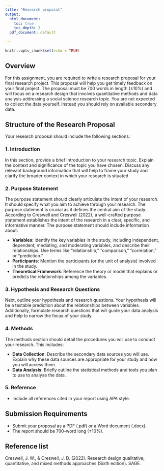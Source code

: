 ```yaml
---
title: "Research proposal"
output:
  html_document:
    toc: true
    toc_depth: 2
  pdf_document: default
  
---
```


```r
knitr::opts_chunk$set(echo = TRUE)
```


## Overview

For this assignment, you are required to write a research proposal for your final research project. This proposal will help you get timely feedback on your final project. The proposal must be 700 words in length (±10%) and will focus on a research design that involves quantitative methods and data analysis addressing a social science research topic. You are not expected to collect the data yourself. Instead you should rely on available secondary data. 

## Structure of the Research Proposal

Your research proposal should include the following sections:

### 1. Introduction

In this section, provide a brief introduction to your research topic. Explain the context and significance of the topic you have chosen. Discuss any relevant background information that will help to frame your study and clarify the broader context in which your research is situated.

### 2. Purpose Statement

The purpose statement should clearly articulate the intent of your research. It should specify what you aim to achieve through your research. The purpose statement is crucial as it defines the central aim of the study. According to Creswell and Creswell (2022), a well-crafted purpose statement establishes the intent of the research in a clear, specific, and informative manner. The purpose statement should include information about:

- **Variables**: Identify the key variables in the study, including independent, dependent, mediating, and moderating variables, and describe their relationships. Use terms like "relationship," "comparison," "correlation," or "prediction."
- **Participants**: Mention the participants (or the unit of analysis) involved in the study.
- **Theoretical Framework**: Reference the theory or model that explains or predicts the relationships among the variables.

### 3. Hypothesis and Research Questions

Next, outline your hypothesis and research questions. Your hypothesis will be a testable prediction about the relationships between variables. Additionally, formulate research questions that will guide your data analysis and help to narrow the focus of your study.

### 4. Methods

The methods section should detail the procedures you will use to conduct your research. This includes:

- **Data Collection**: Describe the secondary data sources you will use. Explain why these data sources are appropriate for your study and how you will access them.
- **Data Analysis**: Briefly outline the statistical methods and tools you plan to use to analyse the data. 

### 5. Reference

- Include all references cited in your report using APA style.

## Submission Requirements

- Submit your proposal as a PDF (.pdf) or a Word document (.docx).
- The report should be 700-word long (±10%).


## Reference list

Creswell, J. W., & Creswell, J. D. (2022). Research design qualitative, quantitative, and mixed methods approaches (Sixth edition). SAGE.
